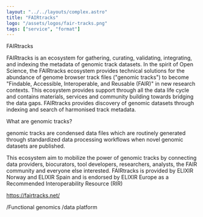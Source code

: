 ```yaml
---
layout: "../../layouts/complex.astro"
title: "FAIRtracks"
logo: "/assets/logos/fair-tracks.png"
tags: ["service", "format"]
---
```


FAIRtracks

FAIRtracks is an ecosystem for gathering, curating, validating, integrating, and indexing the metadata of genomic track datasets. In the spirit of Open Science, the FAIRtracks ecosystem provides technical solutions for the abundance of genome browser track files ("genomic tracks") to become "Findable, Accessible, Interoperable, and Reusable (FAIR)" in new research contexts. This ecosystem provides support through all the data life cycle and contains materials, services and community building towards bridging the data gaps. FAIRtracks provides discovery of genomic datasets through indexing and search of harmonised track metadata.

What are genomic tracks?

genomic tracks are condensed data files which are routinely generated through standardized data processing workflows when novel genomic datasets are published.



This ecosystem aim to mobilize the power of genomic tracks by connecting data providers, biocurators, tool developers, researchers, analysts, the FAIR community and everyone else interested. FAIRtracks is provided by ELIXIR Norway and ELIXIR Spain and is endorsed by ELIXIR Europe as a Recommended Interoperability Resource (RIR)

https://fairtracks.net/



/Functional genomics /data platform
